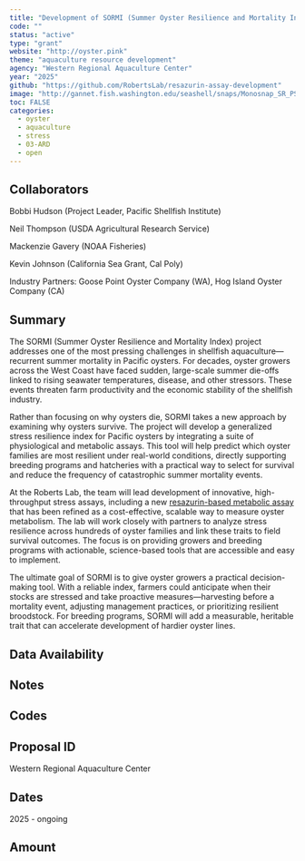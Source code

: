 ```yaml
---
title: "Development of SORMI (Summer Oyster Resilience and Mortality Index): A Quantitative Tool for Improving Field Survival"
code: ""
status: "active"
type: "grant"
website: "http://oyster.pink"
theme: "aquaculture resource development"
agency: "Western Regional Aquaculture Center"
year: "2025"
github: "https://github.com/RobertsLab/resazurin-assay-development"
image: "http://gannet.fish.washington.edu/seashell/snaps/Monosnap_SR_PSI_WRAC_2025_Full_Proposal_Draft_2025-09-06_06-42-09.png"
toc: FALSE
categories:
  - oyster
  - aquaculture
  - stress
  - 03-ARD
  - open
---
```


## Collaborators

Bobbi Hudson (Project Leader, Pacific Shellfish Institute)

Neil Thompson (USDA Agricultural Research Service)

Mackenzie Gavery (NOAA Fisheries)

Kevin Johnson (California Sea Grant, Cal Poly)

Industry Partners: Goose Point Oyster Company (WA), Hog Island Oyster Company (CA)

## Summary

The SORMI (Summer Oyster Resilience and Mortality Index) project addresses one of the most pressing challenges in shellfish aquaculture—recurrent summer mortality in Pacific oysters. For decades, oyster growers across the West Coast have faced sudden, large-scale summer die-offs linked to rising seawater temperatures, disease, and other stressors. These events threaten farm productivity and the economic stability of the shellfish industry.

Rather than focusing on why oysters die, SORMI takes a new approach by examining why oysters survive. The project will develop a generalized stress resilience index for Pacific oysters by integrating a suite of physiological and metabolic assays. This tool will help predict which oyster families are most resilient under real-world conditions, directly supporting breeding programs and hatcheries with a practical way to select for survival and reduce the frequency of catastrophic summer mortality events.

At the Roberts Lab, the team will lead development of innovative, high-throughput stress assays, including a new [resazurin-based metabolic assay](http://oyster.pink) that has been refined as a cost-effective, scalable way to measure oyster metabolism. The lab will work closely with partners to analyze stress resilience across hundreds of oyster families and link these traits to field survival outcomes. The focus is on providing growers and breeding programs with actionable, science-based tools that are accessible and easy to implement.

The ultimate goal of SORMI is to give oyster growers a practical decision-making tool. With a reliable index, farmers could anticipate when their stocks are stressed and take proactive measures—harvesting before a mortality event, adjusting management practices, or prioritizing resilient broodstock. For breeding programs, SORMI will add a measurable, heritable trait that can accelerate development of hardier oyster lines.

## Data Availability

## Notes

::: panel-tabset
## Codes

## Proposal ID

Western Regional Aquaculture Center

## Dates

2025 - ongoing

## Amount

:::